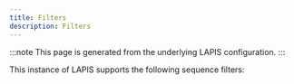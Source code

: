 ```yaml
---
title: Filters
description: Filters
---
```



:::note
This page is generated from the underlying LAPIS configuration.
:::

This instance of LAPIS supports the following sequence filters:

<FiltersTable />
